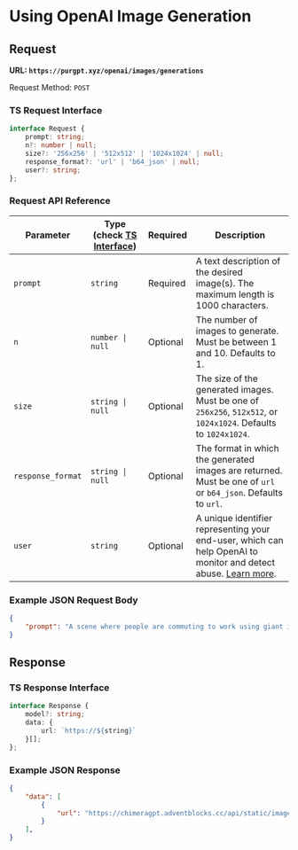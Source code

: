 # Using OpenAI Image Generation

## Request

**URL: `https://purgpt.xyz/openai/images/generations`**

Request Method: `POST`

### TS Request Interface

```ts
interface Request {
    prompt: string;
    n?: number | null;
    size?: '256x256' | '512x512' | '1024x1024' | null;
    response_format?: 'url' | 'b64_json' | null;
    user?: string;
};
```

### Request API Reference


| **Parameter**    | **Type** (check [TS Interface](#ts-request-interface)) | **Required** | **Description**                                                                                                      |
|-----------------|-----------------|----------|-----------------------------------------------------------------------------------------------|
| `prompt`        | `string`        | Required | A text description of the desired image(s). The maximum length is 1000 characters.         |
| `n`             | `number \| null`| Optional | The number of images to generate. Must be between 1 and 10. Defaults to 1.                  |
| `size`          | `string \| null`| Optional | The size of the generated images. Must be one of `256x256`, `512x512`, or `1024x1024`. Defaults to `1024x1024`.|
| `response_format` | `string \| null`| Optional | The format in which the generated images are returned. Must be one of `url` or `b64_json`. Defaults to `url`.|
| `user`            | `string`        | Optional | A unique identifier representing your end-user, which can help OpenAI to monitor and detect abuse. [Learn more](https://platform.openai.com/docs/guides/safety-best-practices/end-user-ids).|

### Example JSON Request Body

```json
{
    "prompt": "A scene where people are commuting to work using giant inflatable rubber ducks instead of regular vehicles."
}
```

## Response

### TS Response Interface

```ts
interface Response {
	model?: string;
	data: {
		url: `https://${string}`
	}[];
};
```

### Example JSON Response

```json
{
    "data": [
        {
            "url": "https://chimeragpt.adventblocks.cc/api/static/images/kqwrb1beHYyY1imA.png"
        }
    ],
}
```
